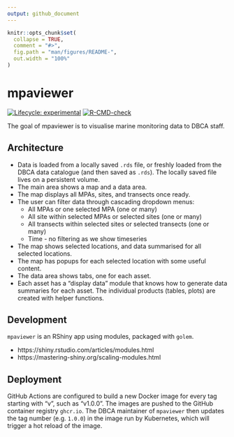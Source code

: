 ```yaml
---
output: github_document
---
```


<!-- README.md is generated from README.Rmd. Please edit that file -->

```r
knitr::opts_chunk$set(
  collapse = TRUE,
  comment = "#>",
  fig.path = "man/figures/README-",
  out.width = "100%"
)
```

# mpaviewer

<!-- badges: start -->
[![Lifecycle: experimental](https://img.shields.io/badge/lifecycle-experimental-orange.svg)](https://lifecycle.r-lib.org/articles/stages.html#experimental)
[![R-CMD-check](https://github.com/dbca-wa/mpaviewer/workflows/R-CMD-check/badge.svg)](https://github.com/dbca-wa/mpaviewer/actions)
<!-- badges: end -->

The goal of mpaviewer is to visualise marine monitoring data to DBCA staff.

## Architecture
* Data is loaded from a locally saved `.rds` file, or freshly loaded from
  the DBCA data catalogue (and then saved as `.rds`).
  The locally saved file lives on a persistent volume.
* The main area shows a map and a data area. 
* The map displays all MPAs, sites, and transects once ready.
* The user can filter data through cascading dropdown menus:
  * All MPAs or one selected MPA (one or many)
  * All site within selected MPAs or selected sites (one or many)
  * All transects within selected sites or selected transects (one or many)
  * Time - no filtering as we show timeseries
* The map shows selected locations, and data summarised for all selected locations.
* The map has popups for each selected location with some useful content.
* The data area shows tabs, one for each asset.
* Each asset has a "display data" module that knows how to generate data 
  summaries for each asset. The individual products (tables, plots) are created 
  with helper functions.

## Development
`mpaviewer` is an RShiny app using modules, packaged with `golem`.

* https://shiny.rstudio.com/articles/modules.html
* https://mastering-shiny.org/scaling-modules.html

## Deployment
GitHub Actions are configured to build a new Docker image for every tag starting
with "v", such as "v1.0.0".
The images are pushed to the GitHub container registry `ghcr.io`.
The DBCA maintainer of `mpaviewer` then updates the tag number (e.g. `1.0.0`)
in the image run by Kubernetes, which will trigger a hot reload of the image.
